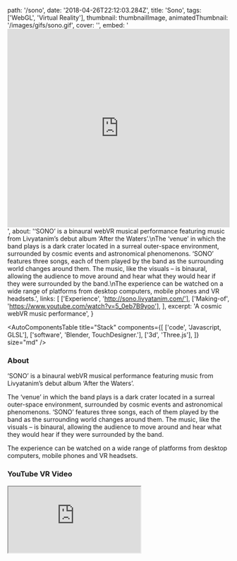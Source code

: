 
  path: '/sono',
  date: '2018-04-26T22:12:03.284Z',
  title: 'Sono',
  tags: ['WebGL', 'Virtual Reality'],
  thumbnail: thumbnailImage,
  animatedThumbnail: '/images/gifs/sono.gif',
  cover: '',
  embed:
    '<iframe width="100%" height="450" src="https://www.youtube.com/embed/e30AUS9HFtE?rel=0&amp;controls=1&amp;showinfo=0" frameborder="0" allow="autoplay; encrypted-media" allowfullscreen></iframe>',
  about:
    '‘SONO’ is a binaural webVR musical performance featuring music from Livyatanim’s debut album ‘After the Waters’.\nThe ‘venue’ in which the band plays is a dark crater located in a surreal outer-space environment, surrounded by cosmic events and astronomical phenomenons. ‘SONO’ features three songs, each of them played by the band as the surrounding world changes around them. The music, like the visuals – is binaural, allowing the audience to move around and hear what they would hear if they were surrounded by the band.\nThe experience can be watched on a wide range of platforms from desktop computers, mobile phones and VR headsets.',
  links: [
    ['Experience', 'http://sono.livyatanim.com/'],
    ['Making-of', 'https://www.youtube.com/watch?v=5_0eb7B9yoo'],
  ],
  excerpt: 'A cosmic webVR music performance',
}

<AutoComponentsTable
  title="Stack"
  components={[
    ['code', 'Javascript, GLSL'],
    ['software', 'Blender, TouchDesigner.'],
    ['3d', 'Three.js'],
  ]}
  size="md"
/>

### About

‘SONO’ is a binaural webVR musical performance featuring music from Livyatanim’s debut album ‘After the Waters’.

The ‘venue’ in which the band plays is a dark crater located in a surreal outer-space environment, surrounded by cosmic events and astronomical phenomenons. ‘SONO’ features three songs, each of them played by the band as the surrounding world changes around them. The music, like the visuals – is binaural, allowing the audience to move around and hear what they would hear if they were surrounded by the band.

The experience can be watched on a wide range of platforms from desktop computers, mobile phones and VR headsets.

### YouTube VR Video

<iframe
  src="https://www.youtube.com/embed/e30AUS9HFtE?rel=0&amp;controls=1&amp;showinfo=0"
  allow="autoplay; encrypted-media"
/>

### Making-of

<iframe
  src="https://www.youtube.com/embed/5_0eb7B9yoo?rel=0&amp;controls=1&amp;showinfo=0"
  allow="autoplay; encrypted-media"
/>
### Additional Links

- [Experience](http://sono.livyatanim.com/)
- [Making-of](https://www.youtube.com/watch?v=5_0eb7B9yoo)
- [Album](https://livyatanim.bandcamp.com)

### Press

- [Creators Project](https://creators.vice.com/en_us/article/aenxpb/sono-livyatanim-audio-reactive-live-vr-performance)
- [WebVR Experiments with Google](https://experiments.withgoogle.com/sono)
- [VRRoom](https://www.vrroom.buzz/vr-news/immersive-arts/cosmic-visuals-react-live-audio-vr-show)
